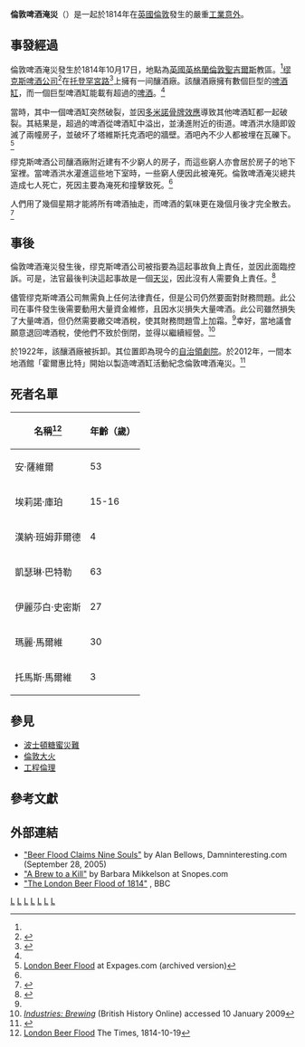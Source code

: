 {{expand|time=2017-12-06T21:29:54+00:00}}
{{Infobox news event
|title=倫敦啤酒淹災<br>London Beer Flood
|image_name = The manor house of Toten Hall - 1813.gif
|caption    = 位於[[托登罕宮路|托登罕宮路]]的托滕霍爾大屋（繪於倫敦啤酒淹災事發1年前）
|date       = 1814年10月17日
|time       =
|place      = [[英國|英國]][[英格蘭|英格蘭]][[倫敦|倫敦]][[聖吉爾斯領域|聖吉爾斯]]
|coordinates = {{coord|51.51656|-0.13014|type:event_region:GB|format=dms|display=inline,title}}
|cause      = 建築結構問題
|casualties1 = 7人死亡
|casualties2 = 受傷人數不明
}}

'''倫敦啤酒淹災'''（{{lang en|'''London Beer Flood'''}}）是一起於1814年在[[英國|英國]][[倫敦|倫敦]]發生的嚴重[[工業意外|工業意外]]。

==事發經過==
倫敦啤酒淹災發生於1814年10月17日，地點為[[英國|英國]][[英格蘭|英格蘭]][[倫敦|倫敦]][[聖吉爾斯領域|聖吉爾斯]]教區。<ref name="bookoflists"/>[[缪克斯啤酒公司|缪克斯啤酒公司]]<ref name="greenberg">{{cite book|last=Greenberg|first=Michael I.|title=Disaster!: A Compendium of Terrorist, Natural, and Man-made Catastrophes|publisher=Jones & Bartlett Publishers|pages=156|url=http://books.google.com/books?id=EZAdQAuPyKAC&pg=PA156&dq=%22beer+flood%22&hl=nl&sig=Y6Ha_T9sgglenbul8-ZzlGoTUaY|isbn=0-7637-3989-8|access-date=2013-05-16|archive-date=2016-08-04|archive-url=https://web.archive.org/web/20160804205811/https://books.google.com/books?id=EZAdQAuPyKAC&pg=PA156&dq=%22beer+flood%22&hl=nl&sig=Y6Ha_T9sgglenbul8-ZzlGoTUaY|dead-url=no}}</ref>在[[托登罕宮路|托登罕宮路]]<ref name="bookoflists">{{cite book|last=Rennison|first=Nicholas|title=The Book of Lists: London|publisher=Canongate Books Ltd|date=2 November 2006|url=http://www.amazon.co.uk/Book-Lists-London-Nicholas-Rennison/dp/1841956767|isbn=978-1-84195-676-3|access-date=2013-05-16|archive-date=2011-04-09|archive-url=https://web.archive.org/web/20110409001351/http://www.amazon.co.uk/Book-Lists-London-Nicholas-Rennison/dp/1841956767|dead-url=no}}</ref>上擁有一间釀酒廠。該釀酒廠擁有數個巨型的[[儲料桶|啤酒缸]]，而一個巨型啤酒缸能載有超過{{convert|135000|impgal|L}}的[[啤酒|啤酒]]。<ref name="greenberg" />

當時，其中一個啤酒缸突然破裂，並因[[多米諾骨牌效應|多米諾骨牌效應]]導致其他啤酒缸都一起破裂。其結果是，超過{{convert|323000|impgal|L}}的啤酒從啤酒缸中溢出，並湧進附近的街道。啤酒洪水隨即毀滅了兩幢房子，並破坏了塔維斯托克酒吧的牆壁。酒吧內不少人都被埋在瓦礫下。<ref name="expages">[https://web.archive.org/web/20060117063012/http://www.expage.com/page/beerflood London Beer Flood] at Expages.com (archived version)</ref>

缪克斯啤酒公司釀酒廠附近建有不少窮人的房子，而這些窮人亦會居於房子的地下室裡。當啤酒洪水灌進這些地下室時，一些窮人便因此被淹死。倫敦啤酒淹災總共造成七人死亡，死因主要為淹死和撞擊致死。<ref name="The Times of London"/>

人們用了幾個星期才能將所有啤酒抽走，而啤酒的氣味更在幾個月後才完全散去。<ref>{{Cite web |url=http://www.3ammagazine.com/short_stories/non-fict/truetales/beerflood.html |title=THE LONDON BEER FLOOD OF 1816 |accessdate=2013-05-16 |archive-date=2020-11-12 |archive-url=https://web.archive.org/web/20201112024458/http://www.3ammagazine.com/short_stories/non-fict/truetales/beerflood.html |dead-url=no }}</ref>

==事後==
倫敦啤酒淹災發生後，缪克斯啤酒公司被指要為這起事故負上責任，並因此面臨控訴。可是，法官最後判決這起事故是一個[[天災|天災]]，因此沒有人需要負上責任。<ref>{{Cite web |url=http://news.bbc.co.uk/dna/place-lancashire/plain/A42129876 |title=The London Beer Flood of 1814 |accessdate=2013-05-16 |archive-date=2014-04-28 |archive-url=https://web.archive.org/web/20140428174635/http://news.bbc.co.uk/dna/place-lancashire/plain/A42129876 |dead-url=no }}</ref>

儘管缪克斯啤酒公司無需負上任何法律責任，但是公司仍然要面對財務問題。此公司在事件發生後需要動用大量資金維修，且因水災損失大量啤酒。此公司雖然損失了大量啤酒，但仍然需要繳交啤酒稅，使其財務問題雪上加霜。<ref name="BHO"/>幸好，當地議會願意退回啤酒稅，使他們不致於倒閉，並得以繼續經營。<ref name="BHO">[http://www.british-history.ac.uk/report.asp?compid=22171 ''Industries: Brewing''] {{Wayback|url=http://www.british-history.ac.uk/report.asp?compid=22171 |date=20141019201914 }}  (British History Online) accessed 10 January 2009</ref>

於1922年，該釀酒廠被拆卸。其位置即為現今的[[自治領劇院|自治領劇院]]。於2012年，一間本地酒館「霍爾惠比特」開始以製造啤酒缸活動紀念倫敦啤酒淹災。<ref>{{Cite web |url=http://www.beerstreet.co.uk/?p=364 |title=The London Beer Flood, 2011-04-27 by Paul Morris |accessdate=2013-05-16 |archive-date=2020-11-12 |archive-url=https://web.archive.org/web/20201112012541/http://www.beerstreet.co.uk/?p=364 |dead-url=yes }}</ref>

==死者名單==
{| class="wikitable"
|-
! 名稱<ref name="The Times of London">[http://www.timesonline.co.uk/tol/emailArticleViewer.arc?articleId=ARCHIVE-The_Times-1814-10-19-03-008,ARCHIVE-The_Times-1814-10-19-03 London Beer Flood] {{Wayback|url=http://www.timesonline.co.uk/tol/emailArticleViewer.arc?articleId=ARCHIVE-The_Times-1814-10-19-03-008,ARCHIVE-The_Times-1814-10-19-03 |date=20201211013112 }} The Times, 1814-10-19</ref>
! 年齡（歲）
|-
|安·薩維爾||53
|-
|埃莉諾·庫珀||15-16
|-
|漢納·班姆菲爾德||4
|-
|凱瑟琳·巴特勒||63
|-
|伊麗莎白·史密斯||27
|-
|瑪麗·馬爾維||30
|-
|托馬斯·馬爾維||3
|}

==參見==
*[[波士頓糖蜜災難|波士頓糖蜜災難]]
*[[倫敦大火|倫敦大火]]
* [[工程倫理|工程倫理]]

==參考文獻==
{{Reflist|2}}

==外部連結==
*[http://www.damninteresting.com/?p=50 "Beer Flood Claims Nine Souls"]{{Wayback|url=http://www.damninteresting.com/?p=50 |date=20110610201334 }} by Alan Bellows, Damninteresting.com (September 28, 2005)
*[http://www.snopes.com/horrors/freakish/beer.asp "A Brew to a Kill"] by Barbara Mikkelson at Snopes.com
*[http://www.bbc.co.uk/dna/h2g2/A42129876 "The London Beer Flood of 1814"] {{Wayback|url=http://www.bbc.co.uk/dna/h2g2/A42129876 |date=20110821053832 }}, BBC

[[Category:工業災難|L]]
[[Category:啤酒|L]]
[[Category:19世纪英国|L]]
[[Category:1810年代欧洲|L]]
[[Category:伦敦灾难|L]]
[[Category:都市傳說|L]]
[[Category:1814年|L]]